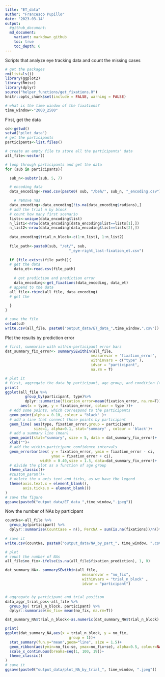 ```yaml
---
title: "ET_data"
author: "Francesco Pupillo"
date: '2023-03-14'
output: 
  #github_document:
  md_document:
    variant: markdown_github
    toc: true
    toc_depth: 6
---
```

Scripts that analyze eye tracking data and count the missing cases

```r
# get the packages
rm(list=ls())
library(ggplot2)
library(Rmisc)
library(dplyr)
source("helper_functions/get_fixations.R")
knitr::opts_chunk$set(include = FALSE, warning = FALSE)

# what is the time window of the fixations?
time_window<-"2000_2500"
```

First, get the data
```r
cd<-getwd()
setwd("pilot_data")
# get the participants
participants<-list.files()

# create an empty file to store all the participants' data
all_file<-vector()

# loop through participants and get the data
for (sub in participants){

  sub_n<-substr(sub, 5, 7)

  # encoding data
  data_encoding<-read.csv(paste0( sub, "/beh/", sub_n, "_encoding.csv"))

    # remove nas
  data_encoding<-data_encoding[!is.na(data_encoding$radians),]
  # add the trial n by block
  # count how many first scenario
  lists<-unique(data_encoding$list)
  n_list1<-nrow(data_encoding[data_encoding$list==lists[1],])
  n_list2<-nrow(data_encoding[data_encoding$list==lists[2],])
  
  data_encoding$trial_n_block<-c(1:n_list1, 1:n_list2)
  
  file_path<-paste0(sub, "/et/", sub, 
                             "_eye-right_last-fixation_et.csv")
  
  if (file.exists(file_path)){
  # get the data
    data_et<-read.csv(file_path)
    
    # get prediction and prediction error
    data_encoding<-get_fixations(data_encoding, data_et)
  # append to the data
  all_file<-rbind(all_file, data_encoding)
  # get the 
  
  }
}

# save the file
setwd(cd)
write.csv(all_file, paste0("output_data/ET_data_",time_window,".csv"))

```

Plot the results by prediction error

```r
# first, summarise with within-participant error bars
dat_summary_fix_error<- summarySEwithin(all_file,
                                       measurevar = "fixation_error",
                                       withinvars = c("type" ), 
                                       idvar = "participant", 
                                       na.rm = T)

# plot it
# first, aggregate the data by participant, age group, and condition (type)
print(
ggplot(all_file %>%
         group_by(participant, type)%>%
         dplyr::summarise(fixation_error=mean(fixation_error, na.rm=T)), 
       aes(x = type, y = fixation_error, colour = type ))+
  # Add some points, which correspond to the participants
  geom_point(alpha = 0.10, colour = "black" )+
  # add a line that connect those points by participant
  geom_line( aes(type, fixation_error,group = participant),
             size=1, alpha=0.1, stat="summary" , colour = 'black')+
  # add a summary line (mean)
  geom_point(stat="summary", size = 5, data = dat_summary_fix_error)+
  xlab("")+
  # add the within-participant confidence intervals
  geom_errorbar(aes( y = fixation_error, ymin = fixation_error - ci, 
                     ymax = fixation_error + ci),
                width = 0.40,size = 1.5, data=dat_summary_fix_error)+
  # divide the plot as a function of age group
  theme_classic()+
  #custom_param()+
  # delete the x axis text and ticks, as we have the legend
  theme(axis.text.x = element_blank(), 
        axis.ticks.x = element_blank()) 
)
# save the figure
ggsave(paste0("output_data/ET_data_",time_window,".jpeg"))
```
Now the number of NAs by participant
```r
countNa<-all_file %>%
  group_by(participant) %>%
  dplyr::summarise(CountCase = n(), PercNA = sum(is.na(fixations))/n()*100)
    
# save it
write.csv(countNa, paste0("output_data/NA_by_part_", time_window, ".csv"))

# plot 
# count the number of NAs 
all_file$no_fix<-ifelse(is.na(all_file$fixation_prediction), 1, 0)

dat_summary_NA<- summarySEwithin(all_file,
                                   measurevar = "no_fix",
                                   withinvars = "trial_n_block" , 
                                   idvar = "participant")


# aggregate by participant and trial_position
data_aggr_trial_pos<-all_file %>%
  group_by( trial_n_block, participant) %>% 
  dplyr::summarise(no_fix= mean(no_fix, na.rm=T)) 

dat_summary_NA$trial_n_block<-as.numeric(dat_summary_NA$trial_n_block)

print(
ggplot(dat_summary_NA,aes(x = trial_n_block, y = no_fix, 
                             group = 1))+
  stat_summary(fun.y="mean",geom="line", size = 1.5)+
  geom_ribbon(aes(ymin=no_fix-se, ymax=no_fix+se), alpha=0.5, colour=NA)+
  scale_x_continuous(breaks=seq(1, 100, 19))+
  theme_classic()
)
# save it
ggsave(paste0("output_data/plot_NA_by_trial_", time_window, ".jpeg"))
```

